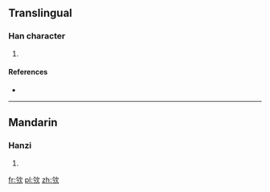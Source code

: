 ==Translingual==

===Han character===
{{Han char|rn=76|rad=欠|as=04|sn=8|four=|canj=ONNO,XONNO}}

# {{defn|Han|sort=欠04}}

====References====
* {{Han ref|kx=0566.150|dkj=16019|dj=0955.030|hdz=32136.030|uh=6B26|ud=27430}}

----

==Mandarin==

===Hanzi===
{{cmn-hanzi|pin=[[qiān]] ([[qian1]])|wg=ch'ien<sup>1</sup>}}

# {{defn|lang=cmn|sort=欠04}}

[[fr:欦]]
[[pl:欦]]
[[zh:欦]]